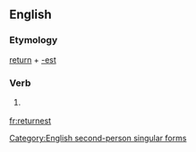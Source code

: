 ==English==

===Etymology===
[[return]] + [[-est]]

===Verb===
{{en-verb form}}

# {{context|archaic|lang=en}} {{form of|Second-person singular simple present form|return}}

[[Category:English second-person singular forms]]

[[fr:returnest]]